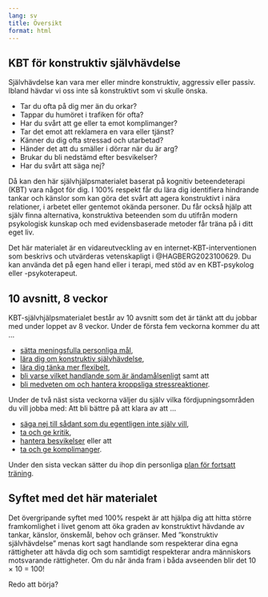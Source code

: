 ```yaml
---
lang: sv
title: Översikt
format: html
---
```


## KBT för konstruktiv självhävdelse

Självhävdelse kan vara mer eller mindre konstruktiv, aggressiv eller passiv. Ibland hävdar vi oss inte så konstruktivt som vi skulle önska.

-   Tar du ofta på dig mer än du orkar?
-   Tappar du humöret i trafiken för ofta?
-   Har du svårt att ge eller ta emot komplimanger?
-   Tar det emot att reklamera en vara eller tjänst?
-   Känner du dig ofta stressad och utarbetad?
-   Händer det att du smäller i dörrar när du är arg?
-   Brukar du bli nedstämd efter besvikelser?
-   Har du svårt att säga nej?

Då kan den här självhjälpsmaterialet baserat på kognitiv beteendeterapi (KBT) vara något för dig. I 100% respekt får du lära dig identifiera hindrande tankar och känslor som kan göra det svårt att agera konstruktivt i nära relationer, i arbetet eller gentemot okända personer. Du får också hjälp att själv finna alternativa, konstruktiva beteenden som du utifrån modern psykologisk kunskap och med evidensbaserade metoder får träna på i ditt eget liv. 

Det här materialet är en vidareutveckling av en internet-KBT-interventionen som beskrivs och utvärderas vetenskapligt i @HAGBERG2023100629. Du kan använda det på egen hand eller i terapi, med stöd av en KBT-psykolog eller -psykoterapeut.

## 10 avsnitt, 8 veckor

KBT-självhjälpsmaterialet består av 10 avsnitt som det är tänkt att du jobbar med under loppet av 8 veckor. Under de första fem veckorna kommer du att ...

- [sätta meningsfulla personliga mål](1-0.qmd)\xpageref{sec-myths},
- [lära dig om konstruktiv självhävdelse](2-0.qmd)\xpageref{sec-assertiveness},
- [lära dig tänka mer flexibelt](3-0.qmd)\xpageref{sec-thinking},
- [bli varse vilket handlande som är ändamålsenligt](4-0.qmd)\xpageref{sec-behaviour} samt att
- [bli medveten om och hantera kroppsliga stressreaktioner](5-0.qmd)\xpageref{sec-relaxation}.

Under de två näst sista veckorna väljer du själv vilka fördjupningsområden du vill jobba med: Att bli bättre på att klara av att ...

- [säga nej till sådant som du egentligen inte själv vill](6-0.qmd)\xpageref{sec-sayno}, 
- [ta och ge kritik](7-0.qmd)\xpageref{sec-critique}, 
- [hantera besvikelser](8-0.qmd)\xpageref{sec-disappointments} eller att
- [ta och ge komplimanger](9-0.qmd)\xpageref{sec-compliments}.

Under den sista veckan sätter du ihop din personliga [plan för fortsatt träning](10-0.qmd)\xpageref{sec-maintenance}.

## Syftet med det här materialet

Det övergripande syftet med 100% respekt är att hjälpa dig att hitta större framkomlighet i livet genom att öka graden av konstruktivt hävdande av tankar, känslor, önskemål, behov och gränser. Med ”konstruktiv självhävdelse” menas kort sagt handlande som respekterar dina egna rättigheter att hävda dig och som samtidigt respekterar andra människors motsvarande rättigheter. Om du når ända fram i båda avseenden blir det 10 × 10 = 100!

Redo att börja?
